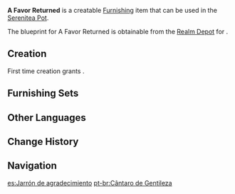 {{Furnishing Infobox
|id             = 363208
|image          = Item A Favor Returned.png
|category       = Ornaments
|subcategory    = Potted Plant
|quality        = 3
|adeptal_energy = 60
|load           = 169
|reduced_load   = 127
|description    = This flower vase has a fairly unique make that is far beyond your average porcelain vessel, but there is still some gap between this and a masterwork of any kind. It is not hard to guess that it was made by the hardworking artisans.<br />If one were to trace the origins of this vase, one would find that its maker was an orphan who was only able to make it into adulthood thanks to the [[Yashiro Commission]]'s aid. She was taken in by the very same artisan family who had received the Commission's help, and she had already become a fine craftswoman in her own right by the time she was a youth.
|blueprint      = Realm Depot
}}
'''A Favor Returned''' is a creatable [[Furnishing]] item that can be used in the [[Serenitea Pot]].

The blueprint for A Favor Returned is obtainable from the [[Realm Depot]] for {{Item|Realm Currency|24|x=160}}.

==Creation==
First time creation grants {{Item|Trust|24|x=60}}.
{{Recipe
|type = Creation
|time = 14h
|White Iron Chunk = 8
|sort = White Iron Chunk
}}

==Furnishing Sets==
{{Craft Usage}}

==Other Languages==
{{Other Languages
|en      = A Favor Returned
|zhs     = 「恩返之盏」
|zhs_rm  = "Ēnfǎn zhī Zhǎn"
|zht     = 「恩返之盞」
|zht_rm  = "Ēnfǎn zhī Zhǎn"
|zh_tl   = 
|ja      = 「恩返しの花瓶」
|ja_rm   = "Ongaeshi no Kabin"
|ja_tl   = 
|ko      = 「보답하는 잔」
|ko_tl   = "Repaying Cup"
|es      = Jarrón de agradecimiento
|es_tl   = Vase of Gratitude
|fr      = «&nbsp;Une faveur en retour&nbsp;»
|fr_tl   = "A Favor Returned"
|ru      = Встречная услуга
|ru_tl   = Returned Favor
|th      = "แจกันสนองคุณ"
|th_rm   = "Chaekan Sonong Khun"
|th_tl   = "A Vase to Repay Kindness"
|vi      = Bình Trả Ơn
|vi_tl   = 
|de      = „Rückzahlung“
|de_tl   = "Back Payment"
|id      = Utang Budi yang Terbalas
|id_tl   = A Favor Returned
|pt      = Cântaro de Gentileza
|pt_tl   = 
|tr      = Minnettarlık Simgesi
|tr_tl   = 
|it      = Favore ricambiato
|it_tl   = 
}}

==Change History==
{{Change History|2.2}}

==Navigation==
{{Furnishing Navbox|interior}}

[[es:Jarrón de agradecimiento]]
[[pt-br:Cântaro de Gentileza]]